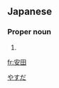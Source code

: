 ==Japanese==
{{ja-kanjitab|安|田}}

===Proper noun===
{{ja-pos|proper|やすだ}}

# {{surname|lang=ja}}

[[Category:Japanese surnames|やすだ]]

[[fr:安田]]